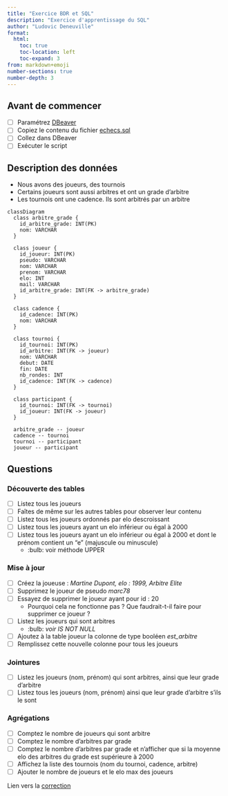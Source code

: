 ```yaml
---
title: "Exercice BDR et SQL"
description: "Exercice d'apprentissage du SQL"
author: "Ludovic Deneuville"
format: 
  html:
    toc: true
    toc-location: left
    toc-expand: 3
from: markdown+emoji
number-sections: true
number-depth: 3
---
```



## Avant de commencer

- [ ] Paramétrez [DBeaver](./DBeaver.qmd){target="_blank"}
- [ ] Copiez le contenu du fichier [echecs.sql](./exercice/echecs.sql){target="_blank"}
- [ ] Collez dans DBeaver
- [ ] Exécuter le script

## Description des données

- Nous avons des joueurs, des tournois
- Certains joueurs sont aussi arbitres et ont un grade d'arbitre
- Les tournois ont une cadence. Ils sont arbitrés par un arbitre

```mermaid
classDiagram
  class arbitre_grade {
    id_arbitre_grade: INT(PK)
    nom: VARCHAR
  }

  class joueur {
    id_joueur: INT(PK)
    pseudo: VARCHAR
    nom: VARCHAR
    prenom: VARCHAR
    elo: INT
    mail: VARCHAR
    id_arbitre_grade: INT(FK -> arbitre_grade)
  }

  class cadence {
    id_cadence: INT(PK)
    nom: VARCHAR
  }

  class tournoi {
    id_tournoi: INT(PK)
    id_arbitre: INT(FK -> joueur)
    nom: VARCHAR
    debut: DATE
    fin: DATE
    nb_rondes: INT
    id_cadence: INT(FK -> cadence)
  }

  class participant {
    id_tournoi: INT(FK -> tournoi)
    id_joueur: INT(FK -> joueur)
  }

  arbitre_grade -- joueur
  cadence -- tournoi
  tournoi -- participant
  joueur -- participant

```

## Questions

### Découverte des tables

- [ ] Listez tous les joueurs
- [ ] Faîtes de même sur les autres tables pour observer leur contenu
- [ ] Listez tous les joueurs ordonnés par elo descroissant
- [ ] Listez tous les joueurs ayant un elo inférieur ou égal à 2000
- [ ] Listez tous les joueurs ayant un elo inférieur ou égal à 2000 et dont le prénom contient un "e" (majuscule ou minuscule) 
  - :bulb: voir méthode UPPER

### Mise à jour

- [ ] Créez la joueuse : *Martine Dupont, elo : 1999, Arbitre Elite*
- [ ] Supprimez le joueur de pseudo *marc78*
- [ ] Essayez de supprimer le joueur ayant pour id : 20
  - Pourquoi cela ne fonctionne pas ? Que faudrait-t-il faire pour supprimer ce joueur ?
- [ ] Listez les joueurs qui sont arbitres 
  - :bulb: *voir IS NOT NULL*
- [ ] Ajoutez à la table joueur la colonne de type booléen *est_arbitre*
- [ ] Remplissez cette nouvelle colonne pour tous les joueurs

### Jointures 

- [ ] Listez les joueurs (nom, prénom) qui sont arbitres, ainsi que leur grade d'arbitre
- [ ] Listez tous les joueurs (nom, prénom) ainsi que leur grade d'arbitre s'ils le sont

### Agrégations

- [ ] Comptez le nombre de joueurs qui sont arbitre
- [ ] Comptez le nombre d'arbitres par grade
- [ ] Comptez le nombre d'arbitres par grade et n'afficher que si la moyenne elo des arbitres du grade est supérieure à 2000
- [ ] Affichez la liste des tournois (nom du tournoi, cadence, arbitre)
- [ ] Ajouter le nombre de joueurs et le elo max des joueurs

::: {.callout-tip title="Correction" collapse="true"}
Lien vers la [correction](./exercice/correction.sql)
:::